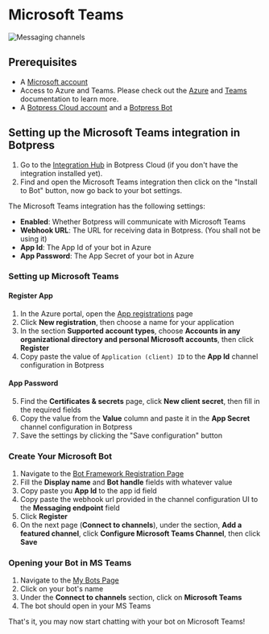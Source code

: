 # Microsoft Teams

![Messaging channels](/docs/content/teams-banner.png)

## Prerequisites

- A [Microsoft account](https://www.microsoft.com/pt-br/)
- Access to Azure and Teams. Please check out the [Azure](https://docs.microsoft.com/en-us/azure/devops/) and [Teams](https://docs.microsoft.com/en-us/microsoftteams/) documentation to learn more.
- A [Botpress Cloud account](https://sso.botpress.cloud) and a [Botpress Bot](https://botpress.com/docs/cloud/getting-started/create-and-publish-your-chatbot/)

## Setting up the Microsoft Teams integration in Botpress

1. Go to the [Integration Hub](https://app.botpress.cloud/hub) in Botpress Cloud (if you don't have the integration installed yet).
2. Find and open the Microsoft Teams integration then click on the "Install to Bot" button, now go back to your bot settings.

The Microsoft Teams integration has the following settings:

- **Enabled**: Whether Botpress will communicate with Microsoft Teams
- **Webhook URL**: The URL for receiving data in Botpress. (You shall not be using it)
- **App Id**: The App Id of your bot in Azure
- **App Password**: The App Secret of your bot in Azure

### Setting up Microsoft Teams

#### Register App

1. In the Azure portal, open the [App registrations](https://portal.azure.com#blade/Microsoft_AAD_RegisteredApps/ApplicationsListBlade) page
2. Click **New registration**, then choose a name for your application
3. In the section **Supported account types**, choose **Accounts in any organizational directory and personal Microsoft accounts**, then click **Register**
4. Copy paste the value of `Application (client) ID` to the **App Id** channel configuration in Botpress

#### App Password

5. Find the **Certificates & secrets** page, click **New client secret**, then fill in the required fields
6. Copy the value from the **Value** column and paste it in the **App Secret** channel configuration in Botpress
7. Save the settings by clicking the "Save configuration" button

### Create Your Microsoft Bot

1. Navigate to the [Bot Framework Registration Page](https://dev.botframework.com/bots/new)
2. Fill the **Display name** and **Bot handle** fields with whatever value
3. Copy paste you **App Id** to the app id field
4. Copy paste the webhook url provided in the channel configuration UI to the **Messaging endpoint** field
5. Click **Register**
6. On the next page (**Connect to channels**), under the section, **Add a featured channel**, click **Configure Microsoft Teams Channel**, then click **Save**

### Opening your Bot in MS Teams

1. Navigate to the [My Bots Page](https://dev.botframework.com/bots/)
2. Click on your bot's name
3. Under the **Connect to channels** section, click on **Microsoft Teams**
4. The bot should open in your MS Teams

That's it, you may now start chatting with your bot on Microsoft Teams!
